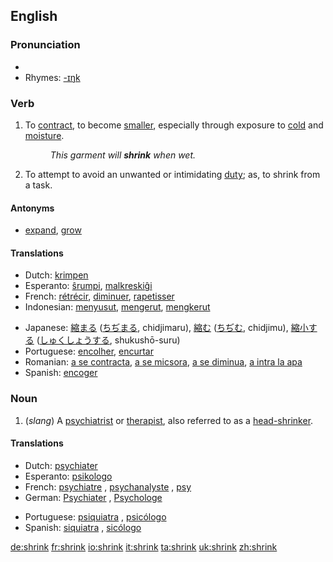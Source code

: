 ==English==

===Pronunciation===
*{{IPA|/'ʃɻɪɳk/}}
*Rhymes: [[Rhymes:English:-ɪŋk|-ɪŋk]]

===Verb===
{{en-verb|shrinks|shrinking|shrank|shrunk}}

#To [[contract]], to become [[smaller]], especially through exposure to [[cold]] and [[moisture]].
#:''This garment will '''shrink''' when wet.''
#To attempt to avoid an unwanted or intimidating [[duty]]; as, to shrink from a task.

====Antonyms====
*[[expand]], [[grow]]

====Translations====
{{top}}
*Dutch: [[krimpen]]
*Esperanto: [[ŝrumpi]], [[malkreskiĝi]]
*French: [[rétrécir]], [[diminuer]], [[rapetisser]]
*Indonesian: [[susut|menyusut]], [[kerut|mengerut]], [[kerut|mengkerut]]
{{mid}}
*Japanese: [[縮まる]] ([[ちぢまる]], chidjimaru), [[縮む]] ([[ちぢむ]], chidjimu), [[縮小]]する ([[しゅくしょう]]する, shukushō-suru)
*Portuguese: [[encolher]], [[encurtar]]
*Romanian: [[a se contracta]], [[a se micsora]], [[a se diminua]], [[a intra la apa]]
*Spanish: [[encoger]]
{{bottom}}

===Noun===
{{en-noun}}
#(''slang'') A [[psychiatrist]] or [[therapist]], also referred to as a [[head-shrinker]].

====Translations====
{{top}}
*Dutch: [[psychiater]]
*Esperanto: [[psikologo]]
*French: [[psychiatre]] {{m}}, [[psychanalyste]] {{m}}, [[psy]] {{m}}
*German: [[Psychiater]] {{m}}, [[Psychologe]]
{{mid}}
*Portuguese: [[psiquiatra]] {{mf}}, [[psicólogo]] {{m}}
*Spanish: [[siquiatra]] {{mf}}, [[sicólogo]] {{m}}
{{bottom}}

[[de:shrink]]
[[fr:shrink]]
[[io:shrink]]
[[it:shrink]]
[[ta:shrink]]
[[uk:shrink]]
[[zh:shrink]]